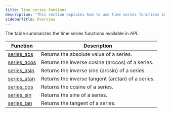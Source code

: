 ```yaml
---
title: Time series funtions
description: 'This section explains how to use time series functions in APL.'
sidebarTitle: Overview
---
```


The table summarizes the time series functions available in APL.

| Function                                                                                | Description |
|-----------------------------------------------------------------------------------------|-------------|
| [series_abs](/apl/scalar-functions/time-series/series-abs)                           | Returns the absolute value of a series.            |
| [series_acos](/apl/scalar-functions/time-series/series-acos)                           | Returns the inverse cosine (arccos) of a series.            |
| [series_asin](/apl/scalar-functions/time-series/series-asin)                           | Returns the inverse sine (arcsin) of a series.            |
| [series_atan](/apl/scalar-functions/time-series/series-atan)                           | Returns the inverse tangent (arctan) of a series.            |
| [series_cos](/apl/scalar-functions/time-series/series-cos)                           | Returns the cosine of a series.            |
| [series_sin](/apl/scalar-functions/time-series/series-sin)                           | Returns the sine of a series.            |
| [series_tan](/apl/scalar-functions/time-series/series-tan)                           | Returns the tangent of a series.            |
